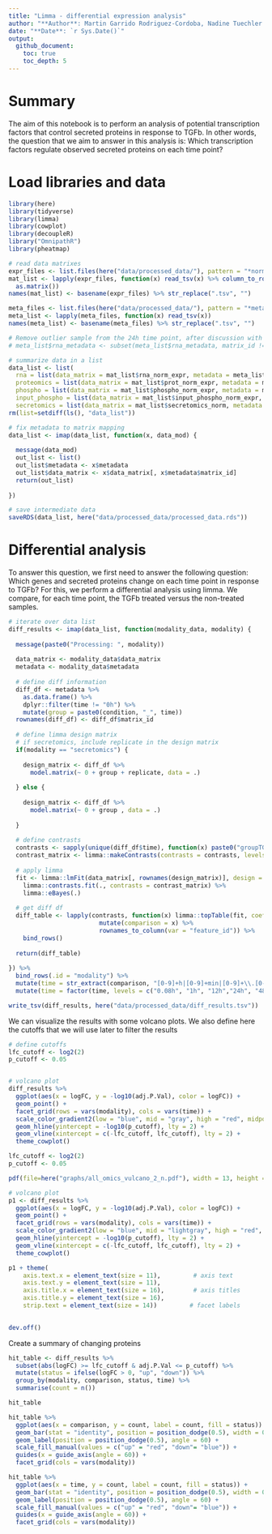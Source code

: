 ```yaml
---
title: "Limma - differential expression analysis"
author: "**Author**: Martin Garrido Rodriguez-Cordoba, Nadine Tuechler and Mira Burtscher"
date: "**Date**: `r Sys.Date()`"
output: 
  github_document:
    toc: true
    toc_depth: 5
---
```


# Summary

The aim of this notebook is to perform an analysis of potential transcription factors that control secreted proteins in response to TGFb. In other words, the question that we aim to answer in this analysis is: Which transcription factors regulate observed secreted proteins on each time point?

# Load libraries and data

```r
library(here)
library(tidyverse)
library(limma)
library(cowplot)
library(decoupleR)
library("OmnipathR")
library(pheatmap)
```


```r
# read data matrixes
expr_files <- list.files(here("data/processed_data/"), pattern = "*norm*", full.names = TRUE)
mat_list <- lapply(expr_files, function(x) read_tsv(x) %>% column_to_rownames(var = "id") %>%
  as.matrix())
names(mat_list) <- basename(expr_files) %>% str_replace(".tsv", "")

meta_files <- list.files(here("data/processed_data/"), pattern = "*metadata*", full.names = TRUE)
meta_list <- lapply(meta_files, function(x) read_tsv(x))
names(meta_list) <- basename(meta_files) %>% str_replace(".tsv", "")

# Remove outlier sample from the 24h time point, after discussion with Nadine --> done in previous script
# meta_list$rna_metadata <- subset(meta_list$rna_metadata, matrix_id != "lane1ctrl24hA")

# summarize data in a list
data_list <- list(
  rna = list(data_matrix = mat_list$rna_norm_expr, metadata = meta_list$rna_metadata), 
  proteomics = list(data_matrix = mat_list$prot_norm_expr, metadata = meta_list$prot_metadata), 
  phospho = list(data_matrix = mat_list$phospho_norm_expr, metadata = meta_list$phospho_metadata), 
  input_phospho = list(data_matrix = mat_list$input_phospho_norm_expr, metadata = meta_list$input_phospho_metadata),
  secretomics = list(data_matrix = mat_list$secretomics_norm, metadata = meta_list$secretomics_metadata))
rm(list=setdiff(ls(), "data_list"))

# fix metadata to matrix mapping
data_list <- imap(data_list, function(x, data_mod) {
  
  message(data_mod)
  out_list <- list()
  out_list$metadata <- x$metadata
  out_list$data_matrix <- x$data_matrix[, x$metadata$matrix_id]
  return(out_list)
   
})

# save intermediate data
saveRDS(data_list, here("data/processed_data/processed_data.rds"))
```

# Differential analysis

To answer this question, we first need to answer the following question: Which genes and secreted proteins change on each time point in response to TGFb? For this, we perform a differential analysis using limma. We compare, for each time point, the TGFb treated versus the non-treated samples.

```r
# iterate over data list
diff_results <- imap(data_list, function(modality_data, modality) {
  
  message(paste0("Processing: ", modality))
  
  data_matrix <- modality_data$data_matrix
  metadata <- modality_data$metadata
  
  # define diff information
  diff_df <- metadata %>%
    as.data.frame() %>%
    dplyr::filter(time != "0h") %>%
    mutate(group = paste0(condition, "_", time))
  rownames(diff_df) <- diff_df$matrix_id
  
  # define limma design matrix
  # if secretomics, include replicate in the design matrix
  if(modality == "secretomics") {
    
    design_matrix <- diff_df %>%
      model.matrix(~ 0 + group + replicate, data = .)
    
  } else {
    
    design_matrix <- diff_df %>%
      model.matrix(~ 0 + group , data = .)
    
  }
  
  # define contrasts
  contrasts <- sapply(unique(diff_df$time), function(x) paste0("groupTGF_", x, "-groupctrl_", x))
  contrast_matrix <- limma::makeContrasts(contrasts = contrasts, levels = design_matrix)
  
  # apply limma
  fit <- limma::lmFit(data_matrix[, rownames(design_matrix)], design = design_matrix) %>%
    limma::contrasts.fit(., contrasts = contrast_matrix) %>%
    limma::eBayes(.)
  
  # get diff df
  diff_table <- lapply(contrasts, function(x) limma::topTable(fit, coef = x, number = Inf) %>%
                         mutate(comparison = x) %>%
                         rownames_to_column(var = "feature_id")) %>%
    bind_rows()
  
  return(diff_table)
  
}) %>%
  bind_rows(.id = "modality") %>%
  mutate(time = str_extract(comparison, "[0-9]+h|[0-9]+min|[0-9]+\\.[0-9]+h")) %>%
  mutate(time = factor(time, levels = c("0.08h", "1h", "12h","24h", "48h", "72h", "96h"))) # changed from 5min to 0.08h

write_tsv(diff_results, here("data/processed_data/diff_results.tsv"))
```

We can visualize the results with some volcano plots. We also define here the cutoffs that we will use later to filter the results

```r
# define cutoffs
lfc_cutoff <- log2(2)
p_cutoff <- 0.05


# volcano plot
diff_results %>% 
  ggplot(aes(x = logFC, y = -log10(adj.P.Val), color = logFC)) +
  geom_point() +
  facet_grid(rows = vars(modality), cols = vars(time)) +
  scale_color_gradient2(low = "blue", mid = "gray", high = "red", midpoint = 0) +
  geom_hline(yintercept = -log10(p_cutoff), lty = 2) +
  geom_vline(xintercept = c(-lfc_cutoff, lfc_cutoff), lty = 2) +
  theme_cowplot()
```


```r
lfc_cutoff <- log2(2)
p_cutoff <- 0.05

pdf(file=here("graphs/all_omics_vulcano_2_n.pdf"), width = 13, height = 9)

# volcano plot
p1 <- diff_results %>% 
  ggplot(aes(x = logFC, y = -log10(adj.P.Val), color = logFC)) +
  geom_point() +
  facet_grid(rows = vars(modality), cols = vars(time)) +
  scale_color_gradient2(low = "blue", mid = "lightgray", high = "red", midpoint = 0) + #indianred, dodgerblue4, lightgrey
  geom_hline(yintercept = -log10(p_cutoff), lty = 2) +
  geom_vline(xintercept = c(-lfc_cutoff, lfc_cutoff), lty = 2) +
  theme_cowplot()

p1 + theme(
    axis.text.x = element_text(size = 11),         # axis text
    axis.text.y = element_text(size = 11), 
    axis.title.x = element_text(size = 16),        # axis titles
    axis.title.y = element_text(size = 16),
    strip.text = element_text(size = 14))         # facet labels
  

dev.off()

```

Create a summary of changing proteins

```r
hit_table <- diff_results %>%
  subset(abs(logFC) >= lfc_cutoff & adj.P.Val <= p_cutoff) %>%
  mutate(status = ifelse(logFC > 0, "up", "down")) %>% 
  group_by(modality, comparison, status, time) %>%
  summarise(count = n())

hit_table

hit_table %>%
  ggplot(aes(x = comparison, y = count, label = count, fill = status)) +
  geom_bar(stat = "identity", position = position_dodge(0.5), width = 0.3) +
  geom_label(position = position_dodge(0.5), angle = 60) +
  scale_fill_manual(values = c("up" = "red", "down"= "blue")) +
  guides(x = guide_axis(angle = 60)) +
  facet_grid(cols = vars(modality))

hit_table %>%
  ggplot(aes(x = time, y = count, label = count, fill = status)) +
  geom_bar(stat = "identity", position = position_dodge(0.5), width = 0.3) +
  geom_label(position = position_dodge(0.5), angle = 60) +
  scale_fill_manual(values = c("up" = "red", "down"= "blue")) +
  guides(x = guide_axis(angle = 60)) +
  facet_grid(cols = vars(modality))

```

